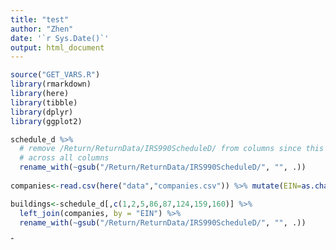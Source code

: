 ```yaml
---
title: "test"
author: "Zhen"
date: '`r Sys.Date()`'
output: html_document
---
```


```r
source("GET_VARS.R")
library(rmarkdown)
library(here)
library(tibble)
library(dplyr)
library(ggplot2)
```

```r

schedule_d %>%
  # remove /Return/ReturnData/IRS990ScheduleD/ from columns since this is shared
  # across all columns
  rename_with(~gsub("/Return/ReturnData/IRS990ScheduleD/", "", .))
  
companies<-read.csv(here("data","companies.csv")) %>% mutate(EIN=as.character(EIN))

buildings<-schedule_d[,c(1,2,5,86,87,124,159,160)] %>% 
  left_join(companies, by = "EIN") %>% 
  rename_with(~gsub("/Return/ReturnData/IRS990ScheduleD/", "", .))


```

ˆ

